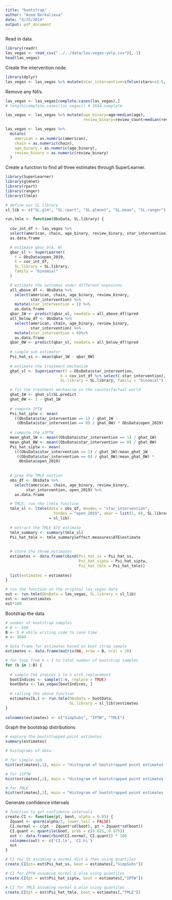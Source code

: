```yaml
---
title: "bootstrap"
author: "Asem Berkalieva"
date: "4/25/2019"
output: pdf_document
---
```


Read in data.
```r
library(readr)
las_vegas <- read_csv("../../data/las-vegas-yelp.csv")[,-1]
head(las_vegas)
```

Create the intervention node.
```r
library(dplyr)
las_vegas <- las_vegas %>% mutate(star_intervention=ifelse(stars>=3.5, 1, 0))
```

Remove any NA's.
```r
las_vegas <- las_vegas[complete.cases(las_vegas),]
# length(complete.cases(las_vegas)) # 3644 complete

las_vegas <- las_vegas %>% mutate(age_binary=age>median(age),
                                  review_binary=review_count>median(review_count))

las_vegas <- las_vegas %>%
  mutate(
    american = as.numeric(american),
    chain = as.numeric(chain),
    age_binary = as.numeric(age_binary),
    review_binary = as.numeric(review_binary)
  )
```

Create a function to find all three estimates through SuperLearner.
```r
library(SuperLearner)
library(glmnet)
library(rpart)
library(ranger)
library(ltmle)

# define our SL library
sl_lib <- c("SL.glm", "SL.rpart", "SL.glmnet", "SL.mean", "SL.ranger")

run.tmle <- function(ObsData, SL.library) {
  
  cov_int_df <- las_vegas %>% 
  select(american, chain, age_binary, review_binary, star_intervention) %>%
  as.data.frame

  # estimate qbar_0(A, W)
  qbar_sl <- SuperLearner(
    Y = ObsData$open_2019,
    X = cov_int_df,
    SL.library = SL.library,
    family = "binomial"
  )

  # estimate the outcomes under different exposures
  all_above_df <- ObsData %>%
    select(american, chain, age_binary, review_binary,
           star_intervention) %>%
    mutate(star_intervention = 1) %>%
    as.data.frame
  qbar_1W <- predict(qbar_sl, newdata = all_above_df)$pred
  all_below_df <- ObsData %>%
    select(american, chain, age_binary, review_binary,
           star_intervention) %>%
    mutate(star_intervention = 0)%>%
    as.data.frame
  qbar_0W <- predict(qbar_sl, newdata = all_below_df)$pred
  
  # simple sub estimator
  Psi_hat_ss <- mean(qbar_1W - qbar_0W)
  
  # estimate the treatment mechanism
  ghat_sl <- SuperLearner(Y = ObsData$star_intervention,
                        X = cov_int_df %>% select(-star_intervention),
                        SL.library = SL.library, family = "binomial")

  # fit the treatment mechanism in the counterfactual world
  ghat_1W <- ghat_sl$SL.predict
  ghat_0W <- 1 - ghat_1W
    
  # compute IPTW
  Psi_hat_iptw <- mean(
    ((ObsData$star_intervention == 1) / ghat_1W - 
     (ObsData$star_intervention == 0) / ghat_0W) * ObsData$open_2019)
  
  # compute the sIPTW
  mean_ghat_1W <- mean((ObsData$star_intervention == 1) / ghat_1W)
  mean_ghat_0W <- mean((ObsData$star_intervention == 0) / ghat_0W)
  Psi_hat_siptw <- mean(
    (((ObsData$star_intervention == 1) / ghat_1W)/mean_ghat_1W - 
     ((ObsData$star_intervention == 0) / ghat_0W)/mean_ghat_0W) *
      ObsData$open_2019)
  
    
  # prep the TMLE section
  obs_df <- ObsData %>% 
    select(american, chain, age_binary, review_binary,
         star_intervention, open_2019) %>%
    as.data.frame

  # TMLE: run the ltmle function
  tmle_sl <- ltmle(data = obs_df, Anodes = "star_intervention",
                     Ynodes = "open_2019", abar = list(1, 0), SL.library
                   = sl_lib)
  
  # extract the TMLE ATE estimate
  tmle_summary <- summary(tmle_sl)
  Psi_hat_tmle <- tmle_summary$effect.measures$ATE$estimate
    
    
  # store the three estimates
  estimates <- data.frame(cbind(Psi_hat_ss = Psi_hat_ss,
                                Psi_hat_siptw = Psi_hat_siptw,
                                Psi_hat_tmle = Psi_hat_tmle))
  
  list(estimates = estimates)
}

# run the function on the original las_vegas data
out <- run.tmle(ObsData = las_vegas, SL.library = sl_lib)
est <- out$estimates
est*100
```

Bootstrap the data
```r
# number of bootstrap samples
# B <- 500
B <- 5 # while writing code to save time
n <- 3644

# data frame for estimates based on boot strap sample
estimates <- data.frame(matrix(NA, nrow = B, ncol = 3))

# for loop from b = 1 to total number of bootstrap samples
for (b in 1:B) {
  
  # sample the indices 1 to n with replacement
  bootIndices <- sample(1:n, replace = TRUE)
  bootData <- las_vegas[bootIndices, ]
  
  # calling the above function
  estimates[b,] <- run.tmle(ObsData = bootData, 
                            SL.library = sl_lib)$estimates
}
 
colnames(estimates) <- c("SimpSubs", "IPTW", "TMLE")
```

Graph the bootstrap distributions
```r
# explore the bootstrapped point estimates
summary(estimates)

# histograms of data

# for simple sub
hist(estimates[,1], main = "Histogram of bootstrapped point estimates from the Simple Substition estimator", xlab = "Point Estimates")

# for sIPTW
hist(estimates[,2], main = "Histogram of bootstrapped point estimates from the IPTW estimator", xlab = "Point Estimates")

# for TMLE
hist(estimates[,3], main = "Histogram of bootstrapped point estimates from the TMLE estimator", xlab = "Point Estimates")
```

Generate confidence intervals
```r
# function to get confidence intervals
create.CI <- function(pt, boot, alpha = 0.05) {
  Zquant <- qnorm(alpha/2, lower.tail = FALSE)
  CI.normal <- c(pt - Zquant*sd(boot), pt + Zquant*sd(boot))
  CI.quant <- quantile(boot, prob = c(0.025, 0.975))
  out <- data.frame(rbind(CI.normal, CI.quant)) * 100
  colnames(out) <- c('CI.lo', 'CI.hi')
  out
}

# CI for SS assuming a normal dist & then using quantiles
create.CI(pt= est$Psi_hat_ss, boot = estimates[,"SimpSubs"])

# CI for IPTW assuming normal & also using quantiles
create.CI(pt = est$Psi_hat_siptw, boot = estimates[,"IPTW"])

# CI for TMLE assuming normal & also using quantiles
create.CI(pt = est$Psi_hat_tmle, boot = estimates[,"TMLE"])
```


